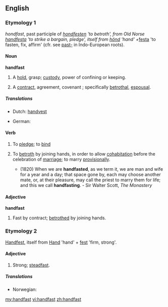 ==English==

===Etymology 1===
{{etyl|enm}} ''hondfast'', past participle of ''[[hondfesten]] 'to betroth', from Old Norse [[handfesta]] 'to strike a bargain, pledge', itself from [[hönd]] 'hand' + ''[[festa]] 'to fasten, fix, affirm' (cfr. see [[past-]] in Indo-European roots).

====Noun====
'''handfast'''

# {{obsolete}} A [[hold]], grasp; [[custody]], power of confining or keeping.
# {{obsolete}} A [[contract]], agreement, covenant ; specifically [[betrothal]], [[espousal]].

=====Translations=====
{{trans-top|contract}}
* Dutch: [[handvest]] {{n}}
{{trans-mid}}
* German: {{t|de|Handfest|n}}
{{trans-bottom}}

====Verb====
{{en-verb}}

# {{transitive}} To [[pledge]]; to [[bind]]
# {{transitive}} To [[betroth]] by joining hands, in order to allow [[cohabitation]] before the celebration of [[marriage]]; to marry [[provisionally]].
#* (1820) When we are '''handfasted''', as we term it, we are man and wife for a year and a day; that space gone by, each may choose another mate, or, at their pleasure, may call the priest to marry them for life; and this we call '''handfasting'''. - Sir Walter Scott, ''The Monastery''

====Adjective====
'''handfast'''

# {{obsolete}} Fast by contract; [[betrothed]] by joining hands.

===Etymology 2===
{{etyl|de}} [[Handfest]], itself from [[Hand]] 'hand' + [[fest]] 'firm, strong'.

====Adjective====
{{en-adj}}

# {{rare}} Strong; [[steadfast]].

=====Translations=====
{{trans-top|strong; steadfast}}
* Norwegian: {{t-|no|håndfast}}
{{trans-mid}}
{{trans-bottom}}

[[my:handfast]]
[[vi:handfast]]
[[zh:handfast]]